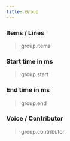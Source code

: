 ```yaml
---
title: Group
---
```


###	Items / Lines
> group.items

###	Start time in ms
> group.start

###	End time in ms
> group.end

###	Voice / Contributor
> group.contributor

